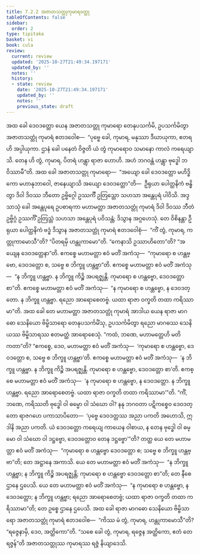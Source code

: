 ```yaml
---
title: 7.2.2 အဇာတသတ္တုကုမာရဝတ္ထု
tableOfContents: false
sidebar:
  order: 2
type: tipitaka
basket: vi
book: cula
review:
  current: review
  updated: '2025-10-27T21:49:34.197171'
  updated_by: ''
  notes: ''
  history:
  - state: review
    date: '2025-10-27T21:49:34.197171'
    updated_by: ''
    notes: ''
    previous_state: draft
---
```



<ReviewStatus review={frontmatter.review} showDetails={true} />

<HypothesisAnnotation frontmatter={frontmatter} />

<DynamicBreadcrumb />

<Division number="339" book="cula" e="ch" v="4" p="350">

<Paragraph number="1535" book="cula">
အထ ခေါ ဒေဝဒတ္တော ယေန အဇာတသတ္တု ကုမာရော တေနုပသင်္ကမိ, ဥပသင်္ကမိတွာ အဇာတသတ္တုံ ကုမာရံ ဧတဒဝေါစ—  “ပုဗ္ဗေ ခေါ, ကုမာရ, မနုဿာ ဒီဃာယုကာ, ဧတရဟိ အပ္ပါယုကာ. ဌာနံ ခေါ ပနေတံ ဝိဇ္ဇတိ ယံ တွံ ကုမာရောဝ သမာနော ကာလံ ကရေယျာသိ. တေန ဟိ တွံ, ကုမာရ, ပိတရံ ဟန္တွာ ရာဇာ ဟောဟိ. အဟံ ဘဂဝန္တံ ဟန္တွာ ဗုဒ္ဓေါ ဘဝိဿာမီ”တိ.
</Paragraph>

<Paragraph number="1536" book="cula">
အထ ခေါ အဇာတသတ္တု ကုမာရော—  “အယျော ခေါ ဒေဝဒတ္တော မဟိဒ္ဓိကော မဟာနုဘာဝေါ, ဇာနေယျာသိ အယျော ဒေဝဒတ္တော”တိ—  ဦရုယာ ပေါတ္ထနိကံ ဗန္ဓိတွာ ဒိဝါ ဒိဝဿ ဘီတော ဥဗ္ဗိဂ္ဂေါ ဥဿင်္ကီ ဥတြသ္တော သဟသာ အန္တေပုရံ ပါဝိသိ. အဒ္ဒသာသုံ ခေါ အန္တေပုရေ ဥပစာရကာ မဟာမတ္တာ အဇာတသတ္တုံ ကုမာရံ ဒိဝါ ဒိဝဿ ဘီတံ ဥဗ္ဗိဂ္ဂံ ဥဿင်္ကိံ ဥတြသ္တံ သဟသာ အန္တေပုရံ ပဝိသန္တံ; ဒိသွာန အဂ္ဂဟေသုံ. တေ ဝိစိနန္တာ ဦရုယာ ပေါတ္ထနိကံ ဗဒ္ဓံ ဒိသွာန အဇာတသတ္တုံ ကုမာရံ ဧတဒဝေါစုံ—  “ကိံ တွံ, ကုမာရ, ကတ္တုကာမောသီ”တိ? “ပိတရမှိ ဟန္တုကာမော”တိ. “ကေနာသိ ဥဿာဟိတော”တိ? “အယျေန ဒေဝဒတ္တေနာ”တိ. ဧကစ္စေ မဟာမတ္တာ ဧဝံ မတိံ အကံသု—  “ကုမာရော စ ဟန္တဗ္ဗော, ဒေဝဒတ္တော စ, သဗ္ဗေ စ ဘိက္ခူ ဟန္တဗ္ဗာ”တိ. ဧကစ္စေ မဟာမတ္တာ ဧဝံ မတိံ အကံသု—  “န ဘိက္ခူ ဟန္တဗ္ဗာ. န ဘိက္ခူ ကိဉ္စိ အပရဇ္ဈန္တိ. ကုမာရော စ ဟန္တဗ္ဗော, ဒေဝဒတ္တော စာ”တိ. ဧကစ္စေ မဟာမတ္တာ ဧဝံ မတိံ အကံသု—  “န ကုမာရော စ ဟန္တဗ္ဗော, န ဒေဝဒတ္တော. န ဘိက္ခူ ဟန္တဗ္ဗာ. ရညော အာရောစေတဗ္ဗံ. ယထာ ရာဇာ ဝက္ခတိ တထာ ကရိဿာမာ”တိ.
</Paragraph>

<Paragraph number="1537" book="cula">
အထ ခေါ တေ မဟာမတ္တာ အဇာတသတ္တုံ ကုမာရံ အာဒါယ ယေန ရာဇာ မာဂဓော သေနိယော ဗိမ္ဗိသာရော တေနုပသင်္ကမိံသု, ဥပသင်္ကမိတွာ ရညော မာဂဓဿ သေနိယဿ ဗိမ္ဗိသာရဿ ဧတမတ္ထံ အာရောစေသုံ. “ကထံ, ဘဏေ, မဟာမတ္တေဟိ မတိ ကတာ”တိ? “ဧကစ္စေ, ဒေဝ, မဟာမတ္တာ ဧဝံ မတိံ အကံသု—  ‘ကုမာရော စ ဟန္တဗ္ဗော, ဒေဝဒတ္တော စ, သဗ္ဗေ စ ဘိက္ခူ ဟန္တဗ္ဗာ’တိ. ဧကစ္စေ မဟာမတ္တာ ဧဝံ မတိံ အကံသု—  ‘န ဘိက္ခူ ဟန္တဗ္ဗာ. န ဘိက္ခူ ကိဉ္စိ အပရဇ္ဈန္တိ. ကုမာရော စ ဟန္တဗ္ဗော, ဒေဝဒတ္တော စာ’တိ. ဧကစ္စေ မဟာမတ္တာ ဧဝံ မတိံ အကံသု—  ‘န ကုမာရော စ ဟန္တဗ္ဗော, န ဒေဝဒတ္တော. န ဘိက္ခူ ဟန္တဗ္ဗာ. ရညော အာရောစေတဗ္ဗံ. ယထာ ရာဇာ ဝက္ခတိ တထာ ကရိဿာမာ’”တိ. “ကိံ, ဘဏေ, ကရိဿတိ ဗုဒ္ဓေါ ဝါ ဓမ္မော ဝါ သံဃော ဝါ? နနု ဘဂဝတာ ပဋိကစ္စေဝ ဒေဝဒတ္တော ရာဇဂဟေ ပကာသာပိတော—  ‘ပုဗ္ဗေ ဒေဝဒတ္တဿ အညာ ပကတိ အဟောသိ, ဣဒါနိ အညာ ပကတိ. ယံ ဒေဝဒတ္တော ကရေယျ ကာယေန ဝါစာယ, န တေန ဗုဒ္ဓေါ ဝါ ဓမ္မော ဝါ သံဃော ဝါ ဒဋ္ဌဗ္ဗော, ဒေဝဒတ္တောဝ တေန ဒဋ္ဌဗ္ဗော’”တိ? တတ္ထ ယေ တေ မဟာမတ္တာ ဧဝံ မတိံ အကံသု—  “ကုမာရော စ ဟန္တဗ္ဗော ဒေဝဒတ္တော စ; သဗ္ဗေ စ ဘိက္ခူ ဟန္တဗ္ဗာ”တိ; တေ အဋ္ဌာနေ အကာသိ. ယေ တေ မဟာမတ္တာ ဧဝံ မတိံ အကံသု—  “န ဘိက္ခူ ဟန္တဗ္ဗာ; န ဘိက္ခူ ကိဉ္စိ အပရဇ္ဈန္တိ; ကုမာရော စ ဟန္တဗ္ဗော ဒေဝဒတ္တော စာ”တိ; တေ နီစေ ဌာနေ ဌပေသိ. ယေ တေ မဟာမတ္တာ ဧဝံ မတိံ အကံသု—  “န ကုမာရော စ ဟန္တဗ္ဗော, န ဒေဝဒတ္တော; န ဘိက္ခူ ဟန္တဗ္ဗာ; ရညော အာရောစေတဗ္ဗံ; ယထာ ရာဇာ ဝက္ခတိ တထာ ကရိဿာမာ”တိ; တေ ဥစ္စေ ဌာနေ ဌပေသိ. အထ ခေါ ရာဇာ မာဂဓော သေနိယော ဗိမ္ဗိသာရော အဇာတသတ္တုံ ကုမာရံ ဧတဒဝေါစ—  “ကိဿ မံ တွံ, ကုမာရ, ဟန္တုကာမောသီ”တိ? “ရဇ္ဇေနာမှိ, ဒေဝ, အတ္ထိကော”တိ. “သစေ ခေါ တွံ, ကုမာရ, ရဇ္ဇေန အတ္ထိကော, ဧတံ တေ ရဇ္ဇန်”တိ အဇာတသတ္တုဿ ကုမာရဿ ရဇ္ဇံ နိယျာဒေသိ.
</Paragraph>
</Division>